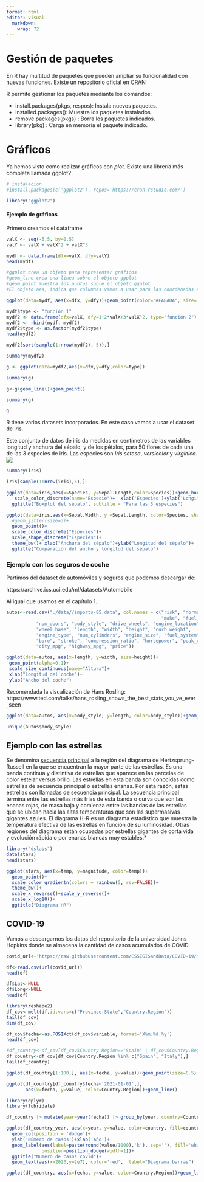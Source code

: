 ```yaml
---
format: html
editor: visual
  markdown: 
    wrap: 72
---
```


# Gestión de paquetes

En R hay multitud de paquetes que pueden ampliar su funcionalidad con nuevas funciones. Existe un repositorio oficial en [CRAN](https://cran.r-project.org/web/packages/index.html)

R permite gestionar los paquetes mediante los comandos:

-   install.packages(pkgs, respos): Instala nuevos paquetes.
-   installed.packages(): Muestra los paquetes instalados.
-   remove.packages(pkgs) : Borra los paquetes indicados.
-   library(pkg) : Carga en memoria el paquete indicado.

# Gráficos

Ya hemos visto como realizar gráficos con *plot*. Existe una librería más completa llamada ggplot2.

```r
# instalación
#install.packages(c('ggplot2'), repos='https://cran.rstudio.com/')
```

```r
library("ggplot2")
```

#### Ejemplo de gráficas

Primero creamos el dataframe

```r
valX <- seq(-5,5, by=0.5)
valY <- valX + valX^2 + valX^3

mydf <- data.frame(dfx=valX, dfy=valY)
head(mydf)
```

```r
#ggplot crea un objeto para representar gráficos
#geom_line crea una linea sobre el objeto ggplot
#geom_point muestra los puntos sobre el objeto ggplot
#El objeto aes, indica que columnas vamos a usar para las coordenadas X e Y

ggplot(data=mydf, aes(x=dfx, y=dfy))+geom_point(color="#FABADA", size=10)+geom_line(color="darkblue")
```

```r
mydf$type <- "función 1"
mydf2 <- data.frame(dfx=valX, dfy=1+2*valX+3*valX^2, type="función 2")
mydf2 <- rbind(mydf, mydf2)
mydf2$type <- as.factor(mydf2$type)
head(mydf2)
```

```r
mydf2[sort(sample(1:nrow(mydf2), 5)),]
```

```r
summary(mydf2)
```

```r
g <- ggplot(data=mydf2,aes(x=dfx,y=dfy,color=type))
```

```r
summary(g)
```

```r
g<-g+geom_line()+geom_point()
```

```r
summary(g)
```

```r
g
```

R tiene varios datasets incorporados. En este caso vamos a usar el dataset de iris.

Este conjunto de datos de iris da medidas en centímetros de las variables longitud y anchura del sépalo, y de los pétalos, para 50 flores de cada una de las 3 especies de iris. Las especies son *Iris setosa*, *versicolor* y *virginica*. ![](https://upload.wikimedia.org/wikipedia/commons/thumb/5/56/Kosaciec_szczecinkowaty_Iris_setosa.jpg/220px-Kosaciec_szczecinkowaty_Iris_setosa.jpg)

```r
summary(iris)
```

```r
iris[sample(1:nrow(iris),5),]
```

```r
ggplot(data=iris,aes(x=Species, y=Sepal.Length,color=Species))+geom_boxplot()+
   scale_color_discrete(name="Especie")+  xlab('Especies')+ylab('Longitud sépalo')+
  ggtitle("Boxplot del sépalo", subtitle = "Para las 3 especies")
```

```r
ggplot(data=iris,aes(x=Sepal.Width, y =Sepal.Length, color=Species, shape=Species))+
  #geom_jitter(size=3)+
  geom_point()+
  scale_color_discrete("Especies")+
  scale_shape_discrete("Especies")+
  theme_bw()+ xlab("Anchura del sépalo")+ylab("Longitud del sépalo")+
  ggtitle("Comparación del ancho y longitud del sépalo")
```

### Ejemplo con los seguros de coche

Partimos del dataset de automóviles y seguros que podemos descargar de:

https://archive.ics.uci.edu/ml/datasets/Automobile

Al igual que usamos en el capítulo 1.

```r
autos<-read.csv("./data//imports-85.data", col.names = c("risk", "normalized_losses", 
                                                         "make", "fuel_type", "aspiration",
           "num_doors", "body_style", "drive_wheels", "engine_location",
           "wheel_base", "length", "width", "height", "curb_weight",
           "engine_type", "num_cylinders", "engine_size", "fuel_system",
           "bore", "stroke", "compression_ratio", "horsepower", "peak_rpm",
           "city_mpg", "highway_mpg", "price"))
```

```r
ggplot(data=autos, aes(x=length, y=width, size=height))+
 geom_point(alpha=0.1)+
 scale_size_continuous(name="Altura")+
 xlab("Longitud del coche")+
 ylab("Ancho del coche")
```

Recomendada la visualización de Hans Rosling: https://www.ted.com/talks/hans_rosling_shows_the_best_stats_you_ve_ever_seen

```r
ggplot(data=autos, aes(x=body_style, y=length, color=body_style))+geom_boxplot()
```

```r
unique(autos$body_style)
```

## Ejemplo con las estrellas

Se denomina [secuencia principal](https://es.wikipedia.org/wiki/Secuencia_principal) a la región del diagrama de Hertzsprung-Russell en la que se encuentran la mayor parte de las estrellas. Es una banda continua y distintiva de estrellas que aparece en las parcelas de color estelar versus brillo. Las estrellas en esta banda son conocidas como estrellas de secuencia principal o estrellas enanas. Por esta razón, estas estrellas son llamadas de secuencia principal. La secuencia principal termina entre las estrellas más frías de esta banda o curva que son las enanas rojas, de masa baja y comienza entre las bandas de las estrellas que se ubican hacia las altas temperaturas que son las supermasivas gigantes azules. El diagrama H-R es un diagrama estadístico que muestra la temperatura efectiva de las estrellas en función de su luminosidad. Otras regiones del diagrama están ocupadas por estrellas gigantes de corta vida y evolución rápida o por enanas blancas muy estables.\*

```r
library("dslabs")
data(stars)
head(stars)
```

```r

ggplot(stars, aes(x=temp, y=magnitude, color=temp))+
  geom_point()+
  scale_color_gradientn(colors = rainbow(5, rev=FALSE))+
  theme_bw()+
  scale_x_reverse()+scale_y_reverse()+
  scale_x_log10()+
  ggtitle("Diagrama HR")
```

## COVID-19

Vamos a descargarnos los datos del repositorio de la universidad Johns Hopkins donde se almacena la cantidad de casos acumulados de COVID

```r
covid_url<-'https://raw.githubusercontent.com/CSSEGISandData/COVID-19/master/csse_covid_19_data/csse_covid_19_time_series/time_series_covid19_confirmed_global.csv'

df<-read.csv(url(covid_url))
head(df)
```

```r
df$Lat<-NULL
df$Long<-NULL
head(df)
```

```r
library(reshape2)
df_cov<-melt(df,id.vars=c("Province.State","Country.Region"))
tail(df_cov)
dim(df_cov)
```

```r
df_cov$fecha<-as.POSIXct(df_cov$variable, format='X%m.%d.%y')
head(df_cov)
```

```r
#df_country<-df_cov[df_cov$Country.Region=="Spain" | df_cov$Country.Region=="Italy",]
df_country<-df_cov[df_cov$Country.Region %in% c("Spain", "Italy"),]
tail(df_country)
```

```r
ggplot(df_country[1:100,], aes(x=fecha, y=value))+geom_point(size=0.5)+geom_line(aes(color=Country.Region))
```

```r
ggplot(df_country[df_country$fecha<'2021-01-01',], 
       aes(x=fecha, y=value, color=Country.Region))+geom_line()
```

```r
library(dplyr)
library(lubridate)

df_country |> mutate(year=year(fecha)) |> group_by(year, country=Country.Region) |> summarise(value=max(value)) -> df_country_year

ggplot(df_country_year, aes(x=year, y=value, color=country, fill=country, group=country)) +
  geom_col(position = 'dodge')+
  ylab('Número de casos')+xlab('Año')+
  geom_label(aes(label=paste(round(value/1000),'k'), sep=''), fill='white', color='black',
             position=position_dodge(width=1))+
  ggtitle("Numero de casos covid")+
  geom_text(aes(x=2020,y=2e7), color='red',  label="Diagrama barras")

```

```r
ggplot(df_country, aes(x=fecha, y=value, color=Country.Region))+geom_line()
```
